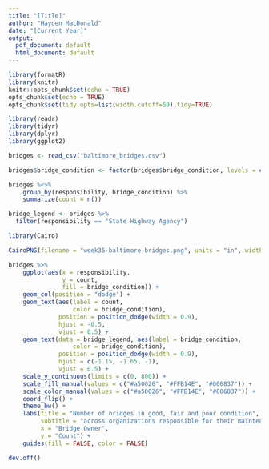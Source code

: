 ---
title: "[Title]"
author: "Hayden MacDonald"
date: "[Current Year]"
output:
  pdf_document: default
  html_document: default
---

```{r setup, include=FALSE}
library(formatR)
library(knitr)
knitr::opts_chunk$set(echo = TRUE)
opts_chunk$set(echo = TRUE)
opts_chunk$set(tidy.opts=list(width.cutoff=50),tidy=TRUE)
```

```{r packages, message = FALSE, warnings = FALSE}
library(readr)
library(tidyr)
library(dplyr)
library(ggplot2)
```

```{r import}
bridges <- read_csv("baltimore_bridges.csv")
```

```{r wrangle}
bridges$bridge_condition <- factor(bridges$bridge_condition, levels = c("Poor", "Fair", "Good"))

bridges %<>%
    group_by(responsibility, bridge_condition) %>%
    summarize(count = n())

bridge_legend <- bridges %>%
  filter(responsibility == "State Highway Agency")
```

```{r viz}
library(Cairo)

CairoPNG(filename = "week35-baltimore-bridges.png", units = "in", width = 9, height = 9, res = 300)

bridges %>%  
    ggplot(aes(x = responsibility, 
               y = count, 
               fill = bridge_condition)) +
    geom_col(position = "dodge") +
    geom_text(aes(label = count, 
                  color = bridge_condition), 
              position = position_dodge(width = 0.9), 
              hjust = -0.5, 
              vjust = 0.5) + 
    geom_text(data = bridge_legend, aes(label = bridge_condition, 
                  color = bridge_condition), 
              position = position_dodge(width = 0.9), 
              hjust = c(-1.15, -1.65, -1), 
              vjust = 0.5) +
    scale_y_continuous(limits = c(0, 800)) +
    scale_fill_manual(values = c("#a50026", "#FFB14E", "#006837")) +
    scale_color_manual(values = c("#a50026", "#FFB14E", "#006837")) +
    coord_flip() +
    theme_bw() + 
    labs(title = "Number of bridges in good, fair and poor condition",
         subtitle = "across organizations responsible for their maintenance in Baltimore and Maryland",
         x = "Bridge Owner",
         y = "Count") +
    guides(fill = FALSE, color = FALSE)

dev.off()
```






















